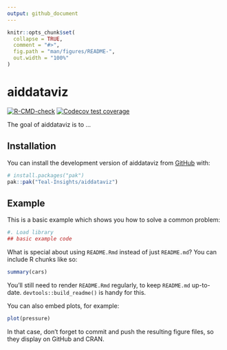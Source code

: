 ```yaml
---
output: github_document
---
```


<!-- README.md is generated from README.Rmd. Please edit that file -->

```r
knitr::opts_chunk$set(
  collapse = TRUE,
  comment = "#>",
  fig.path = "man/figures/README-",
  out.width = "100%"
)
```

# aiddataviz

<!-- badges: start -->
[![R-CMD-check](https://github.com/Teal-Insights/aiddataviz/actions/workflows/R-CMD-check.yaml/badge.svg)](https://github.com/Teal-Insights/aiddataviz/actions/workflows/R-CMD-check.yaml)
[![Codecov test coverage](https://codecov.io/gh/Teal-Insights/aiddataviz/graph/badge.svg)](https://app.codecov.io/gh/Teal-Insights/aiddataviz)
<!-- badges: end -->

The goal of aiddataviz is to ...

## Installation

You can install the development version of aiddataviz from [GitHub](https://github.com/) with:

``` r
# install.packages("pak")
pak::pak("Teal-Insights/aiddataviz")
```

## Example

This is a basic example which shows you how to solve a common problem:

```r
#. Load library
## basic example code
```

What is special about using `README.Rmd` instead of just `README.md`? You can include R chunks like so:

```r
summary(cars)
```

You'll still need to render `README.Rmd` regularly, to keep `README.md` up-to-date. `devtools::build_readme()` is handy for this.

You can also embed plots, for example:

```r
plot(pressure)
```

In that case, don't forget to commit and push the resulting figure files, so they display on GitHub and CRAN.
